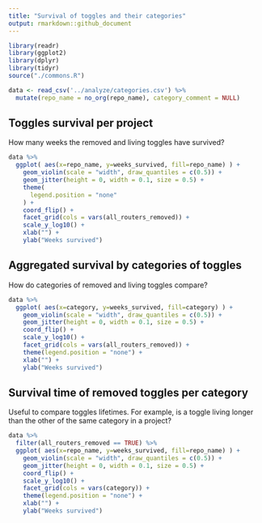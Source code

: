 ```yaml
---
title: "Survival of toggles and their categories"
output: rmarkdown::github_document
---
```


```r
library(readr)
library(ggplot2)
library(dplyr)
library(tidyr)
source("./commons.R")
```

```r
data <- read_csv('../analyze/categories.csv') %>%
  mutate(repo_name = no_org(repo_name), category_comment = NULL)
```

## Toggles survival per project

How many weeks the removed and living toggles have survived?

```r
data %>%
  ggplot( aes(x=repo_name, y=weeks_survived, fill=repo_name) ) +
    geom_violin(scale = "width", draw_quantiles = c(0.5)) +
    geom_jitter(height = 0, width = 0.1, size = 0.5) +
    theme(
      legend.position = "none"
    ) +
    coord_flip() +
    facet_grid(cols = vars(all_routers_removed)) +
    scale_y_log10() +
    xlab("") +
    ylab("Weeks survived")
```

## Aggregated survival by categories of toggles

How do categories of removed and living toggles compare?

```r
data %>%
  ggplot( aes(x=category, y=weeks_survived, fill=category) ) +
    geom_violin(scale = "width", draw_quantiles = c(0.5)) +
    geom_jitter(height = 0, width = 0.1, size = 0.5) +
    coord_flip() +
    scale_y_log10() +
    facet_grid(cols = vars(all_routers_removed)) +
    theme(legend.position = "none") +
    xlab("") +
    ylab("Weeks survived")
```

## Survival time of removed toggles per category

Useful to compare toggles lifetimes. For example, is a toggle living longer than the other of the same category in a project?

```r
data %>%
  filter(all_routers_removed == TRUE) %>%
  ggplot( aes(x=repo_name, y=weeks_survived, fill=repo_name) ) +
    geom_violin(scale = "width", draw_quantiles = c(0.5)) +
    geom_jitter(height = 0, width = 0.1, size = 0.5) +
    coord_flip() +
    scale_y_log10() +
    facet_grid(cols = vars(category)) +
    theme(legend.position = "none") +
    xlab("") +
    ylab("Weeks survived")
```



